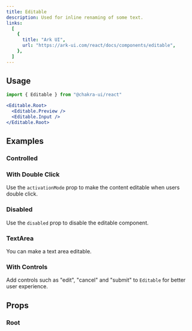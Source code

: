 ```yaml
---
title: Editable
description: Used for inline renaming of some text.
links:
  [
    {
      title: "Ark UI",
      url: "https://ark-ui.com/react/docs/components/editable",
    },
  ]
---
```


<ExampleTabs name="editable-basic" />

## Usage

```jsx
import { Editable } from "@chakra-ui/react"
```

```jsx
<Editable.Root>
  <Editable.Preview />
  <Editable.Input />
</Editable.Root>
```

## Examples

### Controlled

<ExampleTabs name="editable-controlled" />

### With Double Click

Use the `activationMode` prop to make the content editable when users double
click.

<ExampleTabs name="editable-with-double-click" />

### Disabled

Use the `disabled` prop to disable the editable component.

<ExampleTabs name="editable-disabled" />

### TextArea

You can make a text area editable.

<ExampleTabs name="editable-with-textarea" />

### With Controls

Add controls such as "edit", "cancel" and "submit" to `Editable` for better user
experience.

<ExampleTabs name="editable-with-controls" />

## Props

### Root

<PropTable component="Editable" part="Root" />
